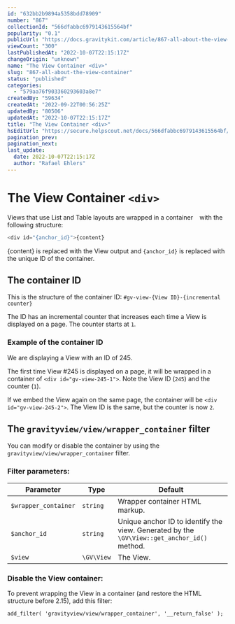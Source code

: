 ```yaml
---
id: "632bb2b9894a5358bdd78909"
number: "867"
collectionId: "566dfabbc6979143615564bf"
popularity: "0.1"
publicUrl: "https://docs.gravitykit.com/article/867-all-about-the-view-container"
viewCount: "300"
lastPublishedAt: "2022-10-07T22:15:17Z"
changeOrigin: "unknown"
name: "The View Container <div>"
slug: "867-all-about-the-view-container"
status: "published"
categories: 
  - "579aa76f903360293603a8e7"
createdBy: "59634"
createdAt: "2022-09-22T00:56:25Z"
updatedBy: "80506"
updatedAt: "2022-10-07T22:15:17Z"
title: "The View Container <div>"
hsEditUrl: "https://secure.helpscout.net/docs/566dfabbc6979143615564bf/article/632bb2b9894a5358bdd78909"
pagination_prev: 
pagination_next: 
last_update:
  date: 2022-10-07T22:15:17Z
  author: "Rafael Ehlers"
---
```


# The View Container `<div>`

Views that use List and Table layouts are wrapped in a container `
` with the following structure:

```php
<div id="{anchor_id}">{content}

```

{content} is replaced with the View output and `{anchor_id}` is replaced with the unique ID of the container.

## The container ID

This is the structure of the container ID: `#gv-view-{View ID}-{incremental counter}`

The ID has an incremental counter that increases each time a View is displayed on a page. The counter starts at `1`.

### Example of the container ID

We are displaying a View with an ID of 245.

The first time View #245 is displayed on a page, it will be wrapped in a container of `<div id="gv-view-245-1">`. Note the View ID (`245`) and the counter (`1`).

If we embed the View again on the same page, the container will be `<div id="gv-view-245-2">`. The View ID is the same, but the counter is now `2`.

## The `gravityview/view/wrapper_container` filter

You can modify or disable the container by using the `gravityview/view/wrapper_container` filter.

### Filter parameters:

| Parameter | Type | Default |
|---|---|---|
| `$wrapper_container` | `string` | Wrapper container HTML markup. |
| `$anchor_id` | `string` | Unique anchor ID to identify the view. Generated by the `\GV\View::get_anchor_id()` method. |
| `$view` | `\GV\View` | The View. |

### Disable the View container:

To prevent wrapping the View in a container (and restore the HTML structure before 2.15), add this filter:

```
add_filter( 'gravityview/view/wrapper_container', '__return_false' );
```